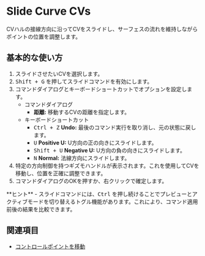 
# Slide Curve CVs

<Reference shortcut="Shift+G" command="Slide" button="" />

CVハルの接線方向に沿ってCVをスライドし、サーフェスの流れを維持しながらポイントの位置を調整します。

## 基本的な使い方

1. スライドさせたいCVを選択します。  
2. <kbd>Shift + G</kbd> を押してスライドコマンドを有効にします。  
3. コマンドダイアログとキーボードショートカットでオプションを設定します。  
   - <Kst>コマンドダイアログ</Kst>  
      - **距離:** 移動するCVの距離を指定します。  
   - <Kst>キーボードショートカット</Kst>  
      - <kbd>Ctrl + Z</kbd> **Undo:** 最後のコマンド実行を取り消し、元の状態に戻します。  
      - <kbd>U</kbd> **Positive U:** U方向の正の向きにスライドします。  
      - <kbd>Shift + U</kbd> **Negative U:** U方向の負の向きにスライドします。  
      - <kbd>N</kbd> **Normal:** 法線方向にスライドします。  
3. 特定の方向制御を持つギズモハンドルが表示されます。これを使用してCVを移動し、位置を正確に調整できます。  
4. コマンドダイアログのOKを押すか、右クリックで確定します。  

<VideoPlayer fileName="slide-curve"/>

<Callout type="info" emoji="💡">
**ヒント**  
- スライドコマンドには、<kbd>Ctrl</kbd> を押し続けることでプレビューとアクティブモードを切り替えるトグル機能があります。これにより、コマンド適用前後の結果を比較できます。  
</Callout>

## 関連項目
- [コントロールポイントを移動](/common/move#move-control-point)
